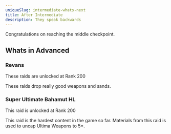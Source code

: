 ```yaml
---
uniqueSlug: intermediate-whats-next
title: After Intermediate
description: They speak backwards
---
```


Congratulations on reaching the middle checkpoint.

## Whats in Advanced

### Revans

<Callout type="default">
    These raids are unlocked at Rank 200
</Callout>

These raids drop really good weapons and sands.

### Super Ultimate Bahamut HL

<Callout type="default">
    This raid is unlocked at Rank 200
</Callout>

This raid is the hardest content in the game so far.
Materials from this raid is used to uncap Ultima Weapons to 5\*.
